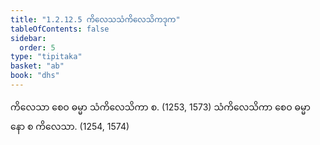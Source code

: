 ```yaml
---
title: "1.2.12.5 ကိလေသသံကိလေသိကဒုက"
tableOfContents: false
sidebar:
  order: 5
type: "tipitaka"
basket: "ab"
book: "dhs"
---
```



<DynamicBreadcrumb />

<Division number="101" book="dhs">

<Paragraph number="236" book="dhs">
ကိလေသာ စေဝ ဓမ္မာ သံကိလေသိကာ စ. (<Emphasis>1253, 1573</Emphasis>)
</Paragraph>

<Paragraph number="237" book="dhs">
သံကိလေသိကာ စေဝ ဓမ္မာ နော စ ကိလေသာ. (<Emphasis>1254, 1574</Emphasis>)
</Paragraph>
</Division>